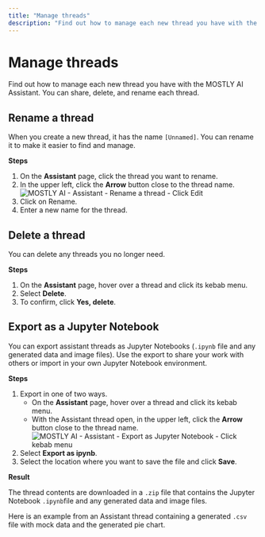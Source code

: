 ```yaml
---
title: "Manage threads"
description: "Find out how to manage each new thread you have with the MOSTLY AI Assistant. You can share, delete, and rename each thread."
---
```



# Manage threads

Find out how to manage each new thread you have with the MOSTLY AI Assistant. You can share, delete, and rename each thread.

## Rename a thread

When you create a new thread, it has the name `[Unnamed]`. You can rename it to make it easier to find and manage.

**Steps**

1. On the **Assistant** page, click the thread you want to rename.
2. In the upper left, click the **Arrow** button close to the thread name.
    <Image
        src="/docs/docimages/assistant/rename-thread-01-click-edit.webp"
        alt="MOSTLY AI - Assistant - Rename a thread - Click Edit"
        width={800}
        height={400}
    />
3. Click on Rename.
4. Enter a new name for the thread.

## Delete a thread

You can delete any threads you no longer need.

**Steps**

1. On the **Assistant** page, hover over a thread and click its kebab menu.
2. Select **Delete**.
3. To confirm, click **Yes, delete**.

## Export as a Jupyter Notebook

You can export assistant threads as Jupyter Notebooks (`.ipynb` file and any generated data and image files). Use the export to share your work with others or import in your own Jupyter Notebook environment.

**Steps**

1. Export in one of two ways.
    * On the **Assistant** page, hover over a thread and click its kebab menu.
    * With the Assistant thread open, in the upper left, click the **Arrow** button close to the thread name.
        <Image
            src="/docs/docimages/assistant/assistant-thread-export-as-ipynb.webp"
            alt="MOSTLY AI - Assistant - Export as Jupyter Notebook - Click kebab menu"
            width={800}
            height={400}
        />
2. Select **Export as ipynb**.
3. Select the location where you want to save the file and click **Save**.

**Result**

The thread contents are downloaded in a `.zip` file that contains the Jupyter Notebook `.ipynb`file and any generated data and image files.

Here is an example from an Assistant thread containing a generated `.csv` file with mock data and the generated pie chart.

<FileTree>
  <FileTree.Folder name="Mock-Data-with-sample-GitHub-profiles" defaultOpen>
    <FileTree.File name="Mock Data with sample GitHub profiles.ipynb" />
    <FileTree.Folder name="data" defaultOpen>
      <FileTree.File name="mock_data.csv" />
      <FileTree.File name="country_distribution_pie_chart.png" />
    </FileTree.Folder>
  </FileTree.Folder>
</FileTree>
